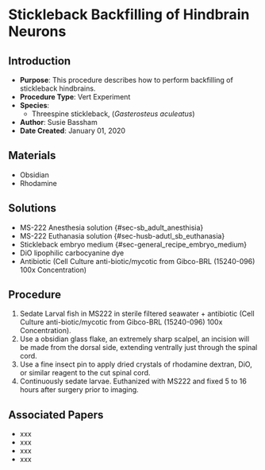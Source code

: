 # Stickleback Backfilling of Hindbrain Neurons {#sec-vert_exp-hindbrain_backfill}

## Introduction

-   **Purpose**: This procedure describes how to perform backfilling of stickleback hindbrains.
-   **Procedure Type**: Vert Experiment
-   **Species**:
    -   Threespine stickleback, (*Gasterosteus aculeatus*)
-   **Author**: Susie Bassham
-   **Date Created**: January 01, 2020

## Materials

-   Obsidian
-   Rhodamine

## Solutions

-   MS-222 Anesthesia solution {#sec-sb_adult_anesthisia}
-   MS-222 Euthanasia solution {#sec-husb-adutl_sb_euthanasia}
-   Stickleback embryo medium {#sec-general_recipe_embryo_medium}
-   DiO lipophilic carbocyanine dye
-   Antibiotic (Cell Culture anti-biotic/mycotic from Gibco-BRL (15240-096) 100x Concentration)

## Procedure

1.  Sedate Larval fish in MS222 in sterile filtered seawater + antibiotic (Cell Culture anti-biotic/mycotic from Gibco-BRL (15240-096) 100x Concentration).
2.  Use a obsidian glass flake, an extremely sharp scalpel, an incision will be made from the dorsal side, extending ventrally just through the spinal cord.
3.  Use a fine insect pin to apply dried crystals of rhodamine dextran, DiO, or similar reagent to the cut spinal cord.
4.  Continuously sedate larvae. Euthanized with MS222 and fixed 5 to 16 hours after surgery prior to imaging.

## Associated Papers

-   xxx
-   xxx
-   xxx
-   xxx
